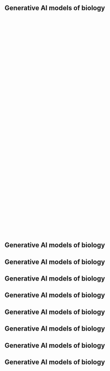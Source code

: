 <style>
.d3holdingpen {
  display: flex;
  width: 1050px;
  height: 700px;
  justify-content: space-around;
  visibility: hidden;
}
</style>

<!--
  SLIDE IDS MUST HAVE A COMMON STEM, EG d3-slide-
-->

## Generative AI models of biology {#d3-slide-1}

<div id="outercontainer" class="d3holdingpen" >
  <div id="d3-container" style="width: 1050px; height: 700px"></div>
</div>

## Generative AI models of biology {#d3-slide-2}

## Generative AI models of biology {#d3-slide-3}

## Generative AI models of biology {#d3-slide-4}

## Generative AI models of biology {#d3-slide-5}

## Generative AI models of biology {#d3-slide-6}

## Generative AI models of biology {#d3-slide-7}

## Generative AI models of biology {#d3-slide-8}

## Generative AI models of biology {#d3-slide-9}




<script src="https://d3js.org/d3.v7.min.js"></script>
<script>
document.addEventListener("DOMContentLoaded", function() {
  let visualizationRendered = false;
  const d3outerContainer = document.getElementById('outercontainer');

  const slideActions = {
      'd3-slide-1': () => {
          console.log(" -- actions found for this slide");
          d3outerContainer.style.visibility = "visible";
          setHeightFromBottom(0, 700);
          setHeightFromBottom(1, 50);
          setHeightFromBottom(2, 50);
          setHeightFromBottom(3, 50);
          setHeightFromBottom(4, 50);
          setHeightFromBottom(5, 50);
          setHeightFromBottom(6, 700);
          setNodeYPosition("Variant", 300);
          setNodeYPosition("Covid-19", 300);
      },
      'd3-slide-2': () => {
          console.log(" -- actions found for this slide");
          d3outerContainer.style.visibility = "visible";
          setHeightFromBottom(0, 700);
          setHeightFromBottom(1, 50);
          setHeightFromBottom(2, 50);
          setHeightFromBottom(3, 50);
          setHeightFromBottom(4, 50);
          setHeightFromBottom(5, 50);
          setHeightFromBottom(6, 700);
          setNodeYPosition("Variant", 300);
          setNodeYPosition("Covid-19", 300);
          drawNewLink("Variant", "Covid-19");
      },
      'd3-slide-3': () => {
          console.log(" -- actions found for this slide");
          d3outerContainer.style.visibility = "visible";
          setHeightFromBottom(0, 700);
          setHeightFromBottom(1, 50);
          setHeightFromBottom(2, 700);
          setHeightFromBottom(3, 50);
          setHeightFromBottom(4, 50);
          setHeightFromBottom(5, 50);
          setHeightFromBottom(6, 700);
          setNodeYPosition("Variant", 200);
          setNodeYPosition("Covid-19", 400);
      },
      'd3-slide-4': () => {
          console.log(" -- actions found for this slide");
          d3outerContainer.style.visibility = "visible";
          setHeightFromBottom(0, 700);
          setHeightFromBottom(1, 50);
          setHeightFromBottom(2, 700);
          setHeightFromBottom(3, 50);
          setHeightFromBottom(4, 50);
          setHeightFromBottom(5, 50);
          setHeightFromBottom(6, 700);
          addNode("TYK2", 2, 400);
          drawNewLink("Variant", "TYK2");
      },
      'd3-slide-5': () => {
          console.log(" -- actions found for this slide");
          d3outerContainer.style.visibility = "visible";
          setHeightFromBottom(0, 700);
          setHeightFromBottom(1, 50);
          setHeightFromBottom(2, 700);
          setHeightFromBottom(3, 50);
          setHeightFromBottom(4, 50);
          setHeightFromBottom(5, 50);
          setHeightFromBottom(6, 700);
          drawNewLink("TYK2", "Covid-19");
      },
      'd3-slide-6': () => {
          console.log(" -- actions found for this slide");
          d3outerContainer.style.visibility = "visible";
          setHeightFromBottom(0, 700);
          setHeightFromBottom(1, 50);
          setHeightFromBottom(2, 700);
          setHeightFromBottom(3, 50);
          setHeightFromBottom(4, 50);
          setHeightFromBottom(5, 50);
          setHeightFromBottom(6, 700);
          changeNodeSize("Variant", 10);
          addNode("Variant2", 0, 220);
          addNode("Variant3", 0, 240);
          addNode("Variant4", 0, 260);
          addNode("Variant5", 0, 280);
          addNode("Variant6", 0, 300);
          addNode("Variant7", 0, 320);
          changeNodeTextOpacity("Variant", 0);
          changeNodeTextOpacity("Variant2", 0);
          changeNodeTextOpacity("Variant3", 0);
          changeNodeTextOpacity("Variant4", 0);
          changeNodeTextOpacity("Variant5", 0);
          changeNodeTextOpacity("Variant6", 0);
          changeNodeTextOpacity("Variant7", 0);
          changeNodeSize("Variant2",10);
          changeNodeSize("Variant3",10);
          changeNodeSize("Variant4",10);
          changeNodeSize("Variant5",10);
          changeNodeSize("Variant6",10);
          changeNodeSize("Variant7",10);
          drawNewLink("Variant2", "TYK2");
          drawNewLink("Variant3", "TYK2");
          drawNewLink("Variant4", "TYK2");
          drawNewLink("Variant5", "TYK2");
          drawNewLink("Variant6", "TYK2");
          drawNewLink("Variant7", "TYK2");
          drawNewLink("Variant2", "Covid-19");
          drawNewLink("Variant3", "Covid-19");
          drawNewLink("Variant4", "Covid-19");
          drawNewLink("Variant5", "Covid-19");
          drawNewLink("Variant6", "Covid-19");
          drawNewLink("Variant7", "Covid-19");
      },
      'd3-slide-7': () => {
          console.log(" -- actions found for this slide");
          d3outerContainer.style.visibility = "visible";
          setHeightFromBottom(0, 700);
          setHeightFromBottom(1, 700);
          setHeightFromBottom(2, 700);
          setHeightFromBottom(3, 700);
          setHeightFromBottom(4, 700);
          setHeightFromBottom(5, 700);
          setHeightFromBottom(6, 700);
          changeAllNodeTextOpacity(0);
          changeAllNodeSizes(10);
          setNodeYPosition("Variant", 60);
          setNodeYPosition("Variant2", 80);
          setNodeYPosition("Variant3", 100);
          setNodeYPosition("Variant4", 120);
          setNodeYPosition("Variant5", 140);
          setNodeYPosition("Variant6", 160);
          setNodeYPosition("Variant7", 180);
          setNodeYPosition("Covid-19", 180);
          setNodeYPosition("TYK2", 180);
      },
      'd3-slide-8': () => {
          console.log(" -- actions found for this slide");
          d3outerContainer.style.visibility = "visible";
          setHeightFromBottom(0, 700);
          setHeightFromBottom(1, 700);
          setHeightFromBottom(2, 700);
          setHeightFromBottom(3, 700);
          setHeightFromBottom(4, 700);
          setHeightFromBottom(5, 700);
          setHeightFromBottom(6, 700);
          nodeDelay = 700; // milliseconds
          setTimeout(function() {
              addNode("var0", 0, 500, 10, 0);
              addNode("new0", 1, 500, 10, 0);
              drawNewLink("var0", "new0");
          }, nodeDelay * 0); // Multiply by 0 to execute immediately

          setTimeout(function() {
              addNode("var1", 0, 520, 10, 0);
              addNode("new1", 2, 520, 10, 0);
              drawNewLink("var1", "new1");
          }, nodeDelay * 1); // Multiply by 1 to execute after 3 seconds

          setTimeout(function() {
              addNode("var3", 0, 540, 10, 0);
              addNode("new3", 3, 540, 10, 0);
              drawNewLink("var3", "new3");
          }, nodeDelay * 2); // Multiply by 2 to execute after 6 seconds

          setTimeout(function() {
              addNode("var4", 0, 560, 10, 0);
              addNode("new4", 4, 560, 10, 0);
              drawNewLink("var4", "new4");
          }, nodeDelay * 3); // Multiply by 3 to execute after 9 seconds

          setTimeout(function() {
              addNode("var5", 0, 580, 10, 0);
              addNode("new5", 5, 580, 10, 0);
              drawNewLink("var5", "new5");
          }, nodeDelay * 4); // Multiply by 4 to execute after 12 seconds

          setTimeout(function() {
              addNode("var6", 0, 600, 10, 0);
              addNode("new6", 6, 600, 10, 0);
              drawNewLink("var6", "new6");
          }, nodeDelay * 5); // Multiply by 5 to execute after 15 seconds

      },
      'd3-slide-9': () => {
          console.log(" -- actions found for this slide");
          d3outerContainer.style.visibility = "visible";
          setHeightFromBottom(0, 700);
          setHeightFromBottom(1, 700);
          setHeightFromBottom(2, 700);
          setHeightFromBottom(3, 700);
          setHeightFromBottom(4, 700);
          setHeightFromBottom(5, 700);
          setHeightFromBottom(6, 700);
      }
  };

  window.renderOrUpdateD3Visualization = function() {
      const currentSlideId = Reveal.getCurrentSlide().id;
      console.log("slide id obtained: " + currentSlideId)
      // Check if the visualization has already been rendered
      if (!visualizationRendered && currentSlideId.startsWith("d3-slide-")) {
          console.log("rendering D3 because visualizationRendered is false and currentSlideId is d3-slide-1");

          const columns = [
              { name: "DNA",   color: "#2C7BB6", height: 700, 
                nodes: [{ id: "Variant", y: 300 }]
              },
              { name: "Regulation", color: "#FFA07A", height: 50, 
                nodes: []
              },
              { name: "Genes",      color: "#ADDD8E", height: 50, 
                nodes: []
              },
              { name: "Proteins",   color: "#8856A7", height: 50, 
                nodes: []
              },
              { name: "Cells",      color: "#FED976", height: 50, 
                nodes: []
              },
              { name: "Organisms",  color: "#FC9272", height: 50, 
                nodes: []
              },
              { name: "Disease",    color: "#D0D1E6", height: 700, 
                nodes: [{ id: "Covid-19", y: 300 }]
              },
          ];

          const gap = 20; // Increased gap between columns
          const labelfontsize = 24;
          const labelcolor = "white";

          const nodesize = 50;
          const nodecolor1 = "#e2e1f2";
          const nodecolor2 = "#b1aaff";
          const nodefontsize = 16;
          const nodetextcolor = "black"

          const edgeweight = 2;
          const edgealpha = 0.9;
          const edgecolor = "#999";

          const colnames = columns.map(col => col.name || `Column${columns.indexOf(col) + 1}`); // default to column1 if not specified
          const colors = columns.map(col => col.color || "#FFF"); // default to #FFF if not specified
          const nodesData = columns.map(col => col.nodes);
          const width = document.getElementById('d3-container').clientWidth;
          const height = document.getElementById('d3-container').clientHeight;
          const numColumns = nodesData.length;
          const columnWidth = (width - gap * (numColumns + 1)) / numColumns;
          const miny = nodesize;
          const maxy = height - nodesize;

          const svg = d3.select("#d3-container").append("svg")
              .attr("width", "1050px")
              .attr("height", "700px");

          // Define a drop shadow filter
          const defs = svg.append("defs");
          const filter = defs.append("filter")
              .attr("id", "drop-shadow")
              .attr("height", "130%");
          filter.append("feGaussianBlur")
              .attr("in", "SourceAlpha")
              .attr("stdDeviation", 4)
              .attr("result", "blur");
          filter.append("feOffset")
              .attr("in", "blur")
              .attr("dx", 1)
              .attr("dy", 1)
              .attr("result", "offsetBlur");
          const feMerge = filter.append("feMerge");
          feMerge.append("feMergeNode")
              .attr("in", "offsetBlur");
          feMerge.append("feMergeNode")
              .attr("in", "SourceGraphic");

          svg.selectAll(".column")
              .data(columns)
              .enter().append("rect")
              .attr("x", (_, i) => gap + i * (columnWidth + gap))
              .attr("y", 0)
              .attr("width", columnWidth)
              .attr("height", d => d.height)
              .attr("fill", d => d.color)
              .style("filter", "url(#drop-shadow)");

          // Draw labels for columns
          svg.selectAll(".column-label")
              .data(colors)
              .enter().append("text")
              .attr("class", "column-label")
              .attr("x", (_, i) => gap + i * (columnWidth + gap) + columnWidth / 2)
              .attr("y", "0.85em") // Adjust this value based on how far above the columns you want the labels
              .attr("text-anchor", "middle") // Center the text above the column
              .attr("fill", labelcolor) // Set the text color to black
              .style("font-weight", "bold") // Make the text bold
              .style("font-size", labelfontsize)
              .text((_, i) => colnames[i]); // Set the label text

          let nodes = [];
          let links = [];

          nodesData.forEach((columnNodes, columnIndex) => {
              const columnX = columnIndex * (columnWidth + gap) + gap + columnWidth / 2;
              columnNodes.forEach(nodeData => {
                  nodes.push({
                      ...nodeData,
                      initialX: columnX, // Store the initial x-position
                      x: columnX,
                      initialY: nodeData.y, // Store the original y-position
                      y: nodeData.y
                  });
              });
              if (columnNodes.length >= 2) {
                  links.push({ source: columnNodes[0].id, target: columnNodes[1].id });
                  if (columnNodes.length >= 3) {
                      links.push({ source: columnNodes[1].id, target: columnNodes[2].id });
                  }
              }
          });

          const gradient = defs.append("radialGradient")
              .attr("id", "radial-gradient");
          gradient.append("stop")
              .attr("offset", "10%")
              .attr("stop-color", nodecolor1);
          gradient.append("stop")
              .attr("offset", "100%")
              .attr("stop-color", nodecolor2);

          if (svg.select(".links").empty()) {
              svg.append("g").attr("class", "links");
          }

          link = svg.select(".links").selectAll("line")
              .data(links)
              .enter()
              .append("line")
              .attr("stroke", edgecolor)
              .attr("stroke-opacity", edgealpha)
              .attr("stroke-width", edgeweight);

          let nodeGroup = svg.append("g")
              .attr("class", "nodes")
              .selectAll(".node")
              .data(nodes)
              .enter().append("g")
              .attr("class", "node");

          nodeGroup.append("circle")
              .attr("r", nodesize)
              .attr("fill", "url(#radial-gradient)");
          nodeGroup.append("text")
              .text(d => d.id) // Set text to node id
              .style("font-size", nodefontsize)
              .attr("text-anchor", "middle") // Center text
              .attr("dy", ".35em") // Vertically center text
              .attr("fill", nodetextcolor); // Set text color
          
          const simulation = d3.forceSimulation(nodes)
              .force("link", d3.forceLink(links).id(d => d.id).distance(50).strength(0.5))
              .alphaDecay(0.05) // Adjusts how quickly the simulation cools
              .force("charge", d3.forceManyBody().strength(-50)) // Adjusts the repulsive force between nodes
              .force("y", d3.forceY(d => d.initialY).strength(1.0))
              //.force("y", d3.forceY().y(d => d.y))
              //.force("x", d3.forceX().x(d => d.x))
              .on("tick", ticked);

          let yconstraint = 1;

          simulation.on("tick", () => {
              forceYConstrain(yconstraint);
              forceXConstrain(1);
              ticked(); // Update positions in the ticked function
          });

          function ticked() {
              link
                  .attr("x1", d => d.source.x)
                  .attr("y1", d => d.source.y)
                  .attr("x2", d => d.target.x)
                  .attr("y2", d => d.target.y);
              nodeGroup.attr("transform", d => `translate(${d.x},${d.y})`);
          };

          function forceYConstrain(alpha) {
              for (let node of nodes) {
                  node.vy -= (node.y - node.initialY) * alpha;
                  let newY = node.y + node.vy;
                  if (newY > maxy) {
                      newY = maxy;
                      node.vy = maxy - node.y;
                  } else if (newY < miny) {
                      newY = miny;
                      node.vy = miny - node.y;
                  }
              }
          };

          function forceXConstrain(alpha) {
              for (let node of nodes) {
                  node.x = node.initialX; // completely clamp position
              }
          };

          window.addNode = function(nodeId, columnIndex, newY, thisNodeSize = nodesize, thisnodetextopacity=100) {
              if (columnIndex < 0 || columnIndex >= columns.length) {
                  console.error("Column index out of range");
                  return;
              }

              const existingNode = nodes.find(node => node.id === nodeId);
              if (existingNode) {
                  console.error("Node with ID '" + nodeId + "' already exists.");
                  return; // Node already exists
              }

              // Calculate the x position based on column index
              const columnX = columnIndex * (columnWidth + gap) + gap + columnWidth / 2;

              const newNode = {
                  id: nodeId,
                  x: columnX,
                  initialX: columnX,
                  y: newY,
                  initialY: newY,
                  size: thisNodeSize
              };

              nodes.push(newNode);

              const updatedNodeSelection = svg.select(".nodes").selectAll(".node")
                  .data(nodes, d => d.id);

              const enterSelection = updatedNodeSelection.enter().append("g")
                  .attr("class", "node");

              enterSelection.append("circle")
                  .attr("r", d => d.size) // Use dynamic size
                  .attr("fill", "url(#radial-gradient)");

              enterSelection.append("text")
                  .text(d => d.id)
                  .style("font-size", nodefontsize)
                  .attr("text-anchor", "middle")
                  .attr("dy", ".35em")
                  .attr("fill", nodetextcolor)
                  .style("opacity", thisnodetextopacity);

              // Merge the enter selection with the existing nodes to update the nodeGroup selection - this is the key part
              nodeGroup = enterSelection.merge(updatedNodeSelection);

              simulation.nodes(nodes);
              updateGraph();
          };

          function updateGraph() {              
              simulation.alpha(0.3).restart();
          }


          window.drawNewLink = function(sourceId, targetId) {
              const sourceNode = nodes.find(node => node.id === sourceId);
              const targetNode = nodes.find(node => node.id === targetId);
              if (!sourceNode || !targetNode) {
                  console.error("Source or target node not found");
                  return;
              }
              links.push({ source: sourceNode, target: targetNode });
              simulation.force("link").links(links);
              updateGraph();
              link = svg.select(".links").selectAll("line").data(links, d => d.source.id + "-" + d.target.id);
              link.enter().append("line")
                  .attr("stroke", edgecolor)
                  .attr("stroke-opacity", edgealpha)
                  .attr("stroke-width", edgeweight);
              // running this again makes the link actually appear.
              link = svg.select(".links").selectAll("line").data(links, d => d.source.id + "-" + d.target.id);
          };

          //  function setHeightFromTop(columnIndex, newHeight) {
          window.setHeightFromTop = function(columnIndex, newHeight) {
              svg.select(`rect:nth-child(${columnIndex + 2})`)
                  .transition()
                  .duration(1000)
                  .attr("height", newHeight)
                  .attr("y", height - newHeight);
          };

          //  function setHeightFromBottom(columnIndex, newHeight) {
          window.setHeightFromBottom = function(columnIndex, newHeight) {
              svg.select(`rect:nth-child(${columnIndex + 2})`)
                  .transition()
                  .duration(1000)
                  .attr("height", newHeight);
          };

          window.setNodeYPosition = function(nodeId, newY) {
              console.log()
              const node = nodes.find(n => n.id === nodeId);
              if (node) {
                  node.initialY = newY; // Update target position
              } else {
                  console.warn("Node with ID '" + nodeId + "' not found.");
                  return;
              }
              simulation.force('y', d3.forceY(d => d.initialY).strength(0.1));
              updateGraph();
          };

          function updateVisuals() {
              // Directly update node positions
              svg.selectAll(".node")
                 .attr("transform", d => `translate(${d.x},${d.y})`);
              
              // Update link positions to align with updated nodes
              svg.selectAll(".links line")
                 .attr("y1", d => d.source.y)
                 .attr("y2", d => d.target.y);
              
              // Consider re-heating the simulation if nodes need to "settle" after manual updates
              simulation.alpha(0.3).restart();
          }

          window.changeNodeTextOpacity = function(nodeId, opacity) {
              svg.selectAll(".node").filter(function(d) { 
                  return d.id === nodeId;
              }).select("text")
                  .transition()
                  .duration(500)
                  .style("opacity", opacity);
          };

          window.changeAllNodeTextOpacity = function(opacity) {
              svg.selectAll(".node text")
                  .transition()
                  .duration(500)
                  .style("opacity", opacity);
          };

          window.changeNodeSize = function(nodeId, newSize) {
              svg.selectAll(".node").filter(function(d) { 
                  return d.id === nodeId; 
              }).select("circle")
                  .transition()
                  .duration(500)
                  .attr("r", newSize);
          };

          window.changeAllNodeSizes = function(newSize) {
              svg.selectAll(".node circle") 
                  .transition()
                  .duration(500)
                  .attr("r", newSize);
          };

          window.logGraphDetails = function() {
              console.log("Logging Nodes:");
              nodes.forEach((node, index) => {
                  console.log(`Node ${index}: ID=${node.id}, initialX=${node.initialX}, x=${node.x}, initialY=${node.initialY}, y=${node.y}, size=${node.size || 'default'}`);
              });

              console.log("Logging Links:");
              links.forEach((link, index) => {
                  console.log(`Link ${index}: Source=${typeof link.source === 'object' ? link.source.id : link.source}, Target=${typeof link.target === 'object' ? link.target.id : link.target}`);
              });
          }

          window.deployYAxisForceLayout = function() {
              yconstraint = 0.1
              simulation
                  .force("link", d3.forceLink(links).id(d => d.id)) 
                  .force("charge", d3.forceManyBody()) 
                  .force("x", null)
                  .force("y", d3.forceY().strength(1)) 
                  .alpha(0.3)
                  .restart();
          }

          console.log("visualizationRendered set to true")
          visualizationRendered = true;
      } // end of "if" statement for visualisationRendered )

      console.log("Checking for slide actions for: " + currentSlideId)
      if (slideActions.hasOwnProperty(currentSlideId)) {
            if (d3outerContainer) {
                currentSlide = document.getElementById(currentSlideId);
                console.log("Appending child to: " + currentSlideId);
                currentSlide.appendChild(d3outerContainer);
                console.log("Executing a slide action for: " + currentSlideId);
                slideActions[currentSlideId]();
            } else {
                console.log("Event currentSlide is undefined or d3outerContainer is missing. Skipping append operation.");
            }
          console.log("executing a slide action for: " + currentSlideId)
          slideActions[currentSlideId]();
      } else {
          console.log("no slide action for this slide. ")
      }
  } // end of renderOrUpdateD3Visualization function

  renderOrUpdateD3Visualization();

  Reveal.addEventListener('slidechanged', function() {
      renderOrUpdateD3Visualization();
  });

});

</script>

